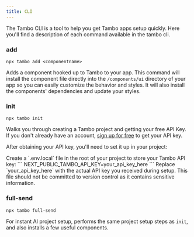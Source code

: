 ```yaml
---
title: CLI
---
```


The Tambo CLI is a tool to help you get Tambo apps setup quickly.
Here you'll find a description of each command available in the tambo cli.

### add

`npx tambo add <componentname>`

Adds a component hooked up to Tambo to your app.
This command will install the component file directly into the `/components/ui` directory of your app so you can easily customize the behavior and styles. It will also install the components' dependencies and update your styles.

### init

`npx tambo init`

Walks you through creating a Tambo project and getting your free API Key. If you don't already have an account, <a href="/dashboard" className="text-primary hover:underline font-medium">sign up for free</a> to get your API key.

After obtaining your API key, you'll need to set it up in your project:

<Callout type="info" title="API Key Setup">
  Create a `.env.local` file in the root of your project to store your Tambo API
  key: ``` NEXT_PUBLIC_TAMBO_API_KEY=your_api_key_here ``` Replace
  `your_api_key_here` with the actual API key you received during setup. This
  file should not be committed to version control as it contains sensitive
  information.
</Callout>

### full-send

`npx tambo full-send`

For instant AI project setup, performs the same project setup steps as `init`, and also installs a few useful components.
